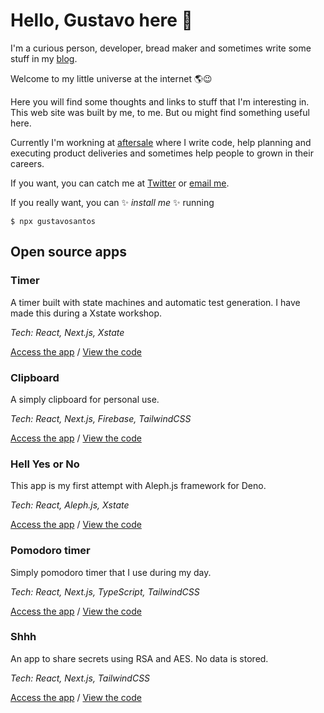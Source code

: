 # Hello, Gustavo here 👋

I'm a curious person, developer, bread maker and sometimes write some stuff in my [blog](/a).

Welcome to my little universe at the internet 🌎😉

Here you will find some thoughts and links to stuff that I'm
interesting in. This web site was built by me, to me. But ou might
find something useful here.

Currently I'm workning at [aftersale](https://after.sale)
where I write code, help planning and executing product deliveries and
sometimes help people to grown in their careers.

If you want, you can catch me at [Twitter](https://twitter.com/gufs0z) or [email me](mailto:gustavogustav54@gmail.com).

If you really want, you can ✨ *install me* ✨ running

```
$ npx gustavosantos
``` 

## Open source apps

### Timer

A timer built with state machines and automatic test generation. I have made this during a Xstate workshop.

*Tech: React, Next.js, Xstate*

[Access the app](https://timer.gustavosantos.dev) / [View the code](https://github.com/gustavofsantos/timer-xstate-demo)


### Clipboard

A simply clipboard for personal use.

*Tech: React, Next.js, Firebase, TailwindCSS*

[Access the app](https://clipboard.gustavosantos.dev) / [View the code](https://github.com/gustavofsantos/web-clipboard-next)


### Hell Yes or No

This app is my first attempt with Aleph.js framework for Deno.

*Tech: React, Aleph.js, Xstate*

[Access the app](https://hyon.gustavosantos.dev) / [View the code](https://github.com/gustavofsantos/aleph-hell-yes-or-no)


### Pomodoro timer

Simply pomodoro timer that I use during my day.

*Tech: React, Next.js, TypeScript, TailwindCSS*

[Access the app](https://pomodoro.gustavosantos.dev) / [View the code](https://github.com/gustavofsantos/pomodoro-web)


### Shhh

An app to share secrets using RSA and AES. No data is stored.

*Tech: React, Next.js, TailwindCSS*

[Access the app](https://shhh.gustavosantos.dev) / [View the code](https://github.com/gustavofsantos/shhh)